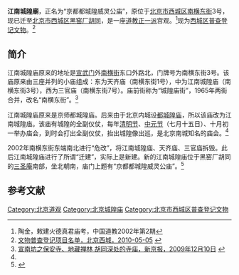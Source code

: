 '''江南城隍廟'''，正名为“京都都城隍威灵公庙”，原位于[[北京市|北京市]][[西城区|西城区]][[南横东街|南横东街]]3号，现已迁至[[北京市|北京市]][[西城区|西城区]][[黑窑厂胡同|黑窑厂胡同]]，是一座[[道教|道教]][[正一派|正一派]]宫观。<ref>陶金，敕建火德真君庙考，中国道教2002年第2期</ref>现为[[西城区普查登记文物|西城区普查登记文物]]。<ref name=bjxc>[http://61.49.3.9/pub/website/whly/whyc/gjwwbhdw/201008/t20100814_1164328.html 文物普查登记项目名单，北京西城，2010-05-05] {{webarchive|url=https://archive.is/20141001051606/http://61.49.3.9/pub/website/whly/whyc/gjwwbhdw/201008/t20100814_1164328.html |date=2014-10-01 }}</ref>

==简介==
江南城隍庙原来的地址是[[宣武门|宣武门]]外[[南横东街|南横街]]东口外路北，门牌号为南横东街3号。该庙原来由三座并列的小庙组成：东为天齐庙（南横东街1号），中为江南城隍庙（南横东街3号），西为三官庙（南横东街7号）。庙前街称为“城隍庙街”，1965年两街合并，改名“南横东街”。<ref>[http://epaper.bjnews.com.cn/html/2009-12/10/content_40643.htm?div=-1 宣南坊之保安寺、地藏禅林 胡同深处的寺庙，新京报，2009年12月10日] {{webarchive|url=https://web.archive.org/web/20141006113116/http://epaper.bjnews.com.cn/html/2009-12/10/content_40643.htm?div=-1 |date=2014年10月6日 }}</ref>

江南城隍庙原来是京师都城隍庙。后来由于北京内城设[[北京都城隍庙|都城隍庙]]，所以该庙改为江南城隍庙。该庙有城隍的全副仪仗，每年[[清明节|清明节]]、[[中元节|中元节]]（七月十五日）、十月初一举办庙会，到时会打出全副仪仗，抬出城隍像出巡，是北京南城知名的庙会。<ref name=bjxc/>

2002年南横东街东端南北进行“危改”，将江南城隍庙、天齐庙、三官庙拆毁。此后江南城隍庙进行了所谓“迁建”，实际上是新建。新的江南城隍庙位于黑窑厂胡同的[[三圣庵|三圣庵]]南部，坐北朝南，庙门上题有“京都都城隍威灵公庙”。<ref>{{Cite web |url=http://finance.ifeng.com/news/industry/20110530/4087081.shtml |title=谁动了公民的合法私产，凤凰网，2011-05-30 |access-date=2014-10-01 |archive-date=2019-05-13 |archive-url=https://web.archive.org/web/20190513185522/http://finance.ifeng.com/news/industry/20110530/4087081.shtml |dead-url=no }}</ref>

==参考文献==
{{reflist}}

{{老北京城}}
[[Category:北京道观|Category:北京道观]]
[[Category:北京城隍庙|Category:北京城隍庙]]
[[Category:北京市西城区普查登记文物|Category:北京市西城区普查登记文物]]